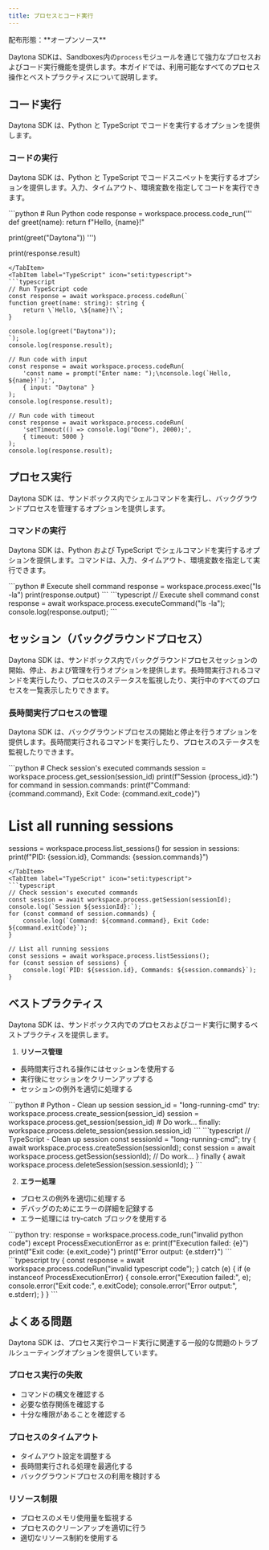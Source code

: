 ```yaml
---
title: プロセスとコード実行
---
```



<Label>
  配布形態：**オープンソース**
</Label>

Daytona SDKは、Sandboxes内の`process`モジュールを通じて強力なプロセスおよびコード実行機能を提供します。本ガイドでは、利用可能なすべてのプロセス操作とベストプラクティスについて説明します。

## コード実行

Daytona SDK は、Python と TypeScript でコードを実行するオプションを提供します。

### コードの実行

Daytona SDK は、Python と TypeScript でコードスニペットを実行するオプションを提供します。入力、タイムアウト、環境変数を指定してコードを実行できます。

<Tabs>
<TabItem label="Python" icon="seti:python">
```python
# Run Python code
response = workspace.process.code_run('''
def greet(name):
    return f"Hello, {name}!"

print(greet("Daytona"))
''')

print(response.result)

```
</TabItem>
<TabItem label="TypeScript" icon="seti:typescript">
```typescript
// Run TypeScript code
const response = await workspace.process.codeRun(`
function greet(name: string): string {
    return \`Hello, \${name}!\`;
}

console.log(greet("Daytona"));
`);
console.log(response.result);

// Run code with input
const response = await workspace.process.codeRun(
    'const name = prompt("Enter name: ");\nconsole.log(`Hello, ${name}!`);',
    { input: "Daytona" }
);
console.log(response.result);

// Run code with timeout
const response = await workspace.process.codeRun(
    'setTimeout(() => console.log("Done"), 2000);',
    { timeout: 5000 }
);
console.log(response.result);
```

</TabItem>
</Tabs>

## プロセス実行

Daytona SDK は、サンドボックス内でシェルコマンドを実行し、バックグラウンドプロセスを管理するオプションを提供します。

### コマンドの実行

Daytona SDK は、Python および TypeScript でシェルコマンドを実行するオプションを提供します。コマンドは、入力、タイムアウト、環境変数を指定して実行できます。

<Tabs>
<TabItem label="Python" icon="seti:python">
```python
# Execute shell command
response = workspace.process.exec("ls -la")
print(response.output)
```
</TabItem>
<TabItem label="TypeScript" icon="seti:typescript">
```typescript
// Execute shell command
const response = await workspace.process.executeCommand("ls -la");
console.log(response.output);
```
</TabItem>
</Tabs>

## セッション（バックグラウンドプロセス）

Daytona SDK は、サンドボックス内でバックグラウンドプロセスセッションの開始、停止、および管理を行うオプションを提供します。長時間実行されるコマンドを実行したり、プロセスのステータスを監視したり、実行中のすべてのプロセスを一覧表示したりできます。

### 長時間実行プロセスの管理

Daytona SDK は、バックグラウンドプロセスの開始と停止を行うオプションを提供します。長時間実行されるコマンドを実行したり、プロセスのステータスを監視したりできます。

<Tabs>
<TabItem label="Python" icon="seti:python">
```python
# Check session's executed commands
session = workspace.process.get_session(session_id)
print(f"Session {process_id}:")
for command in session.commands:
    print(f"Command: {command.command}, Exit Code: {command.exit_code}")

# List all running sessions

sessions = workspace.process.list_sessions()
for session in sessions:
    print(f"PID: {session.id}, Commands: {session.commands}")

```
</TabItem>
<TabItem label="TypeScript" icon="seti:typescript">
```typescript
// Check session's executed commands
const session = await workspace.process.getSession(sessionId);
console.log(`Session ${sessionId}:`);
for (const command of session.commands) {
    console.log(`Command: ${command.command}, Exit Code: ${command.exitCode}`);
}

// List all running sessions
const sessions = await workspace.process.listSessions();
for (const session of sessions) {
    console.log(`PID: ${session.id}, Commands: ${session.commands}`);
}

```

</TabItem>
</Tabs>

## ベストプラクティス

Daytona SDK は、サンドボックス内でのプロセスおよびコード実行に関するベストプラクティスを提供します。

1. **リソース管理**

- 長時間実行される操作にはセッションを使用する
- 実行後にセッションをクリーンアップする
- セッションの例外を適切に処理する

<Tabs>
<TabItem label="Python" icon="seti:python">
   ```python
   # Python - Clean up session
   session_id = "long-running-cmd"
   try:
       workspace.process.create_session(session_id)
       session = workspace.process.get_session(session_id)
       # Do work...
   finally:
       workspace.process.delete_session(session.session_id)
   ```
</TabItem>
<TabItem label="TypeScript" icon="seti:typescript">
   ```typescript
   // TypeScript - Clean up session
   const sessionId = "long-running-cmd";
   try {
       await workspace.process.createSession(sessionId);
       const session = await workspace.process.getSession(sessionId);
       // Do work...
   } finally {
       await workspace.process.deleteSession(session.sessionId);
   }
   ```
</TabItem>
</Tabs>

2. **エラー処理**

- プロセスの例外を適切に処理する
- デバッグのためにエラーの詳細を記録する
- エラー処理には try-catch ブロックを使用する

<Tabs>
<TabItem label="Python" icon="seti:python">
```python
try:
    response = workspace.process.code_run("invalid python code")
except ProcessExecutionError as e:
    print(f"Execution failed: {e}")
    print(f"Exit code: {e.exit_code}")
    print(f"Error output: {e.stderr}")
```
</TabItem>
<TabItem label="TypeScript" icon="seti:typescript">
```typescript
try {
    const response = await workspace.process.codeRun("invalid typescript code");
} catch (e) {
    if (e instanceof ProcessExecutionError) {
        console.error("Execution failed:", e);
        console.error("Exit code:", e.exitCode);
        console.error("Error output:", e.stderr);
    }
}
```
</TabItem>
</Tabs>

## よくある問題

Daytona SDK は、プロセス実行やコード実行に関連する一般的な問題のトラブルシューティングオプションを提供しています。

### プロセス実行の失敗

- コマンドの構文を確認する
- 必要な依存関係を確認する
- 十分な権限があることを確認する

### プロセスのタイムアウト

- タイムアウト設定を調整する
- 長時間実行される処理を最適化する
- バックグラウンドプロセスの利用を検討する

### リソース制限

- プロセスのメモリ使用量を監視する
- プロセスのクリーンアップを適切に行う
- 適切なリソース制約を使用する
